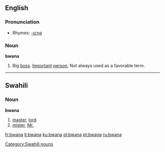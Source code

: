 ==English==

===Pronunciation===
*Rhymes: [[Rhymes:English:-ɑːnə|-ɑːnə]]

===Noun===
'''bwana'''

# {{slang}} Big [[boss]]. [[Important]] [[person]], Not always used as a favorable term.

----

==Swahili==

===Noun===
'''bwana'''

# [[master]], [[lord]]
# [[mister]], [[Mr.]]

[[Category:Swahili nouns]]

[[fr:bwana]]
[[it:bwana]]
[[ku:bwana]]
[[pl:bwana]]
[[pt:bwana]]
[[ru:bwana]]